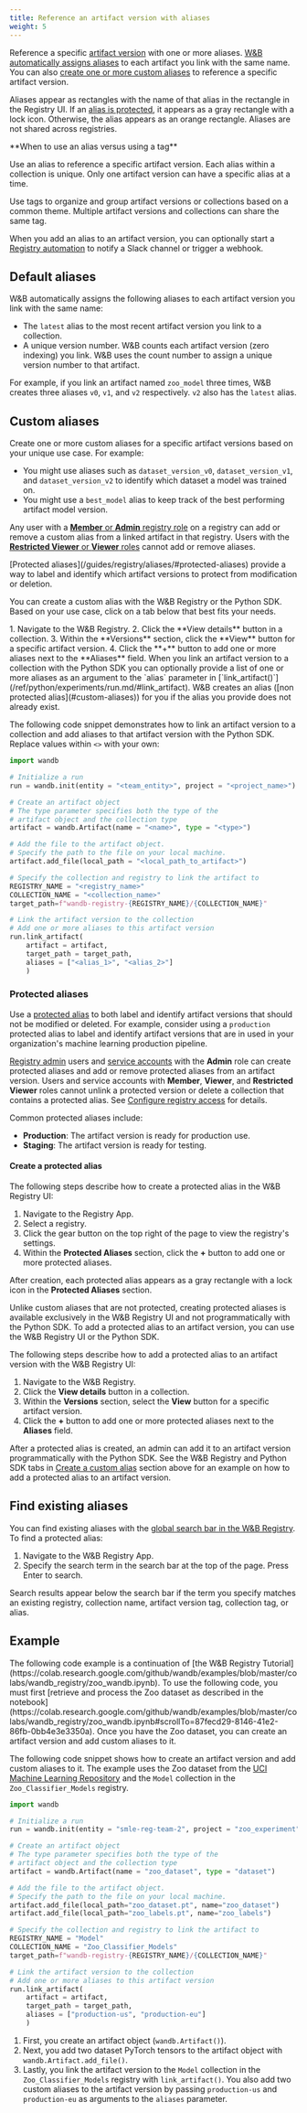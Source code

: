 ```yaml
---
title: Reference an artifact version with aliases
weight: 5
---
```


Reference a specific [artifact version](/guides/artifacts/create-a-new-artifact-version/) with one or more aliases. [W&B automatically assigns aliases](/guides/registry/aliases/#default-aliases) to each artifact you link with the same name. You can also [create one or more custom aliases](/guides/registry/aliases/#custom-aliases) to reference a specific artifact version.

Aliases appear as rectangles with the name of that alias in the rectangle in the Registry UI. If an [alias is protected](/guides/registry/aliases/#protected-aliases), it appears as a gray rectangle with a lock icon. Otherwise, the alias appears as an orange rectangle. Aliases are not shared across registries.

<Note>
**When to use an alias versus using a tag**

Use an alias to reference a specific artifact version. Each alias within a collection is unique. Only one artifact version can have a specific alias at a time.

Use tags to organize and group artifact versions or collections based on a common theme. Multiple artifact versions and collections can share the same tag.
</Note>

When you add an alias to an artifact version, you can optionally start a [Registry automation](/guides/automations/automation-events/#registry) to notify a Slack channel or trigger a webhook.

## Default aliases

W&B automatically assigns the following aliases to each artifact version you link with the same name:

* The `latest` alias to the most recent artifact version you link to a collection.
* A unique version number. W&B counts each artifact version (zero indexing) you link. W&B uses the count number to assign a unique version number to that artifact.

For example, if you link an artifact named `zoo_model` three times, W&B creates three aliases `v0`, `v1`, and `v2` respectively. `v2` also has the `latest` alias.

## Custom aliases

Create one or more custom aliases for a specific artifact versions based on your unique use case. For example:

- You might use aliases such as `dataset_version_v0`, `dataset_version_v1`, and `dataset_version_v2` to identify which dataset a model was trained on.
- You might use a `best_model` alias to keep track of the best performing artifact model version.

Any user with a [**Member** or **Admin** registry role](/guides/registry/configure_registry/#registry-roles) on a registry can add or remove a custom alias from a linked artifact in that registry. Users with the [**Restricted Viewer** or **Viewer** roles](/guides/registry/configure_registry/#registry-roles) cannot add or remove aliases.

<Note>
[Protected aliases](/guides/registry/aliases/#protected-aliases) provide a way to label and identify which artifact versions to protect from modification or deletion.
</Note>


You can create a custom alias with the W&B Registry or the Python SDK. Based on your use case, click on a tab below that best fits your needs.

<Tabs>
<Tab title="W&B Registry">
1. Navigate to the W&B Registry.
2. Click the **View details** button in a collection.
3. Within the **Versions** section, click the **View** button for a specific artifact version.
4. Click the **+** button to add one or more aliases next to the **Aliases** field.
</Tab>
<Tab title="Python SDK">
When you link an artifact version to a collection with the Python SDK you can optionally provide a list of one or more aliases as an argument to the `alias` parameter in [`link_artifact()`](/ref/python/experiments/run.md/#link_artifact). W&B creates an alias ([non protected alias](#custom-aliases)) for you if the alias you provide does not already exist.

The following code snippet demonstrates how to link an artifact version to a collection and add aliases to that artifact version with the Python SDK. Replace values within `<>` with your own:

```python
import wandb

# Initialize a run
run = wandb.init(entity = "<team_entity>", project = "<project_name>")

# Create an artifact object
# The type parameter specifies both the type of the 
# artifact object and the collection type
artifact = wandb.Artifact(name = "<name>", type = "<type>")

# Add the file to the artifact object. 
# Specify the path to the file on your local machine.
artifact.add_file(local_path = "<local_path_to_artifact>")

# Specify the collection and registry to link the artifact to
REGISTRY_NAME = "<registry_name>"
COLLECTION_NAME = "<collection_name>"
target_path=f"wandb-registry-{REGISTRY_NAME}/{COLLECTION_NAME}"

# Link the artifact version to the collection
# Add one or more aliases to this artifact version
run.link_artifact(
    artifact = artifact, 
    target_path = target_path, 
    aliases = ["<alias_1>", "<alias_2>"]
    )
```
</Tab>
</Tabs>

### Protected aliases
Use a [protected alias](/guides/registry/aliases/#protected-aliases) to both label and identify artifact versions that should not be modified or deleted. For example, consider using a `production` protected alias to label and identify artifact versions that are in used in your organization's machine learning production pipeline.

[Registry admin](/guides/registry/configure_registry/#registry-roles) users and [service accounts](/support/service_account_useful/) with the **Admin** role can create protected aliases and add or remove protected aliases from an artifact version. Users and service accounts with **Member**, **Viewer**, and **Restricted Viewer** roles cannot unlink a protected version or delete a collection that contains a protected alias. See [Configure registry access](/guides/registry/configure_registry/) for details.

Common protected aliases include:

- **Production**: The artifact version is ready for production use.
- **Staging**: The artifact version is ready for testing.

#### Create a protected alias

The following steps describe how to create a protected alias in the W&B Registry UI:

1. Navigate to the Registry App.
2. Select a registry.
3. Click the gear button on the top right of the page to view the registry's settings.
4. Within the **Protected Aliases** section, click the **+** button to add one or more protected aliases.

After creation, each protected alias appears as a gray rectangle with a lock icon in the **Protected Aliases** section.  

<Note>
Unlike custom aliases that are not protected, creating protected aliases is available exclusively in the W&B Registry UI and not programmatically with the Python SDK. To add a protected alias to an artifact version, you can use the W&B Registry UI or the Python SDK.
</Note>

The following steps describe how to add a protected alias to an artifact version with the W&B Registry UI:

1. Navigate to the W&B Registry.
2. Click the **View details** button in a collection.
3. Within the **Versions** section, select the **View** button for a specific artifact version.
4. Click the **+** button to add one or more protected aliases next to the **Aliases** field.

After a protected alias is created, an admin can add it to an artifact version programmatically with the Python SDK. See the W&B Registry and Python SDK tabs in [Create a custom alias](#custom-aliases) section above for an example on how to add a protected alias to an artifact version.

## Find existing aliases
You can find existing aliases with the [global search bar in the W&B Registry](/guides/registry/search_registry/#search-for-registry-items). To find a protected alias:

1. Navigate to the W&B Registry App.
2. Specify the search term in the search bar at the top of the page. Press Enter to search.

Search results appear below the search bar if the term you specify matches an existing registry, collection name, artifact version tag, collection tag, or alias.

## Example

<Note>
The following code example is a continuation of [the W&B Registry Tutorial](https://colab.research.google.com/github/wandb/examples/blob/master/colabs/wandb_registry/zoo_wandb.ipynb). To use the following code, you must first [retrieve and process the Zoo dataset as described in the notebook](https://colab.research.google.com/github/wandb/examples/blob/master/colabs/wandb_registry/zoo_wandb.ipynb#scrollTo=87fecd29-8146-41e2-86fb-0bb4e3e3350a). Once you have the Zoo dataset, you can create an artifact version and add custom aliases to it.
</Note>

The following code snippet shows how to create an artifact version and add custom aliases to it. The example uses the Zoo dataset from the [UCI Machine Learning Repository](https://archive.ics.uci.edu/dataset/111/zoo) and the `Model` collection in the `Zoo_Classifier_Models` registry. 

```python
import wandb

# Initialize a run
run = wandb.init(entity = "smle-reg-team-2", project = "zoo_experiment")

# Create an artifact object
# The type parameter specifies both the type of the 
# artifact object and the collection type
artifact = wandb.Artifact(name = "zoo_dataset", type = "dataset")

# Add the file to the artifact object. 
# Specify the path to the file on your local machine.
artifact.add_file(local_path="zoo_dataset.pt", name="zoo_dataset")
artifact.add_file(local_path="zoo_labels.pt", name="zoo_labels")

# Specify the collection and registry to link the artifact to
REGISTRY_NAME = "Model"
COLLECTION_NAME = "Zoo_Classifier_Models"
target_path=f"wandb-registry-{REGISTRY_NAME}/{COLLECTION_NAME}"

# Link the artifact version to the collection
# Add one or more aliases to this artifact version
run.link_artifact(
    artifact = artifact,
    target_path = target_path,
    aliases = ["production-us", "production-eu"]
    )
```

1. First, you create an artifact object (`wandb.Artifact()`).
2. Next, you add two dataset PyTorch tensors to the artifact object with `wandb.Artifact.add_file()`. 
3. Lastly, you link the artifact version to the `Model` collection in the `Zoo_Classifier_Models` registry with `link_artifact()`. You also add two custom aliases to the artifact version by passing  `production-us` and `production-eu` as arguments to the `aliases` parameter.
